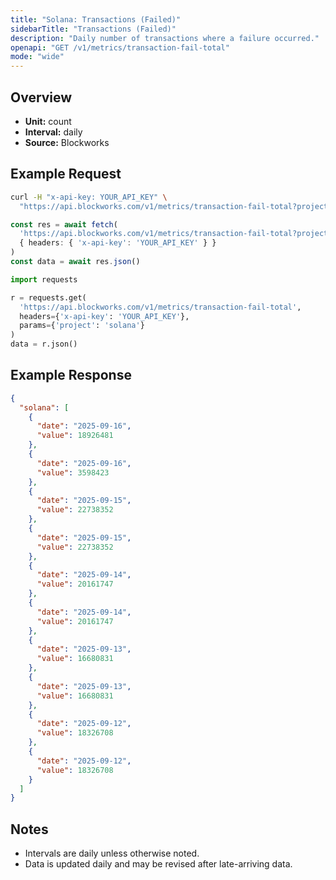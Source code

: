 ```yaml
---
title: "Solana: Transactions (Failed)"
sidebarTitle: "Transactions (Failed)"
description: "Daily number of transactions where a failure occurred."
openapi: "GET /v1/metrics/transaction-fail-total"
mode: "wide"
---
```


## Overview

- **Unit:** count
- **Interval:** daily
- **Source:** Blockworks

## Example Request

<CodeGroup>

```bash cURL
curl -H "x-api-key: YOUR_API_KEY" \
  "https://api.blockworks.com/v1/metrics/transaction-fail-total?project=solana"
```

```typescript TypeScript
const res = await fetch(
  'https://api.blockworks.com/v1/metrics/transaction-fail-total?project=solana',
  { headers: { 'x-api-key': 'YOUR_API_KEY' } }
)
const data = await res.json()
```

```python Python
import requests

r = requests.get(
  'https://api.blockworks.com/v1/metrics/transaction-fail-total',
  headers={'x-api-key': 'YOUR_API_KEY'},
  params={'project': 'solana'}
)
data = r.json()
```

</CodeGroup>

## Example Response

```json
{
  "solana": [
    {
      "date": "2025-09-16",
      "value": 18926481
    },
    {
      "date": "2025-09-16",
      "value": 3598423
    },
    {
      "date": "2025-09-15",
      "value": 22738352
    },
    {
      "date": "2025-09-15",
      "value": 22738352
    },
    {
      "date": "2025-09-14",
      "value": 20161747
    },
    {
      "date": "2025-09-14",
      "value": 20161747
    },
    {
      "date": "2025-09-13",
      "value": 16680831
    },
    {
      "date": "2025-09-13",
      "value": 16680831
    },
    {
      "date": "2025-09-12",
      "value": 18326708
    },
    {
      "date": "2025-09-12",
      "value": 18326708
    }
  ]
}
```

## Notes
- Intervals are daily unless otherwise noted.
- Data is updated daily and may be revised after late-arriving data.